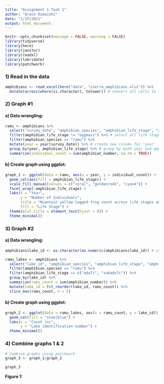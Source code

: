 ```yaml
---
title: "Assignment 1 Task 1"
author: "Grace Kumaishi"
date: "1/15/2021"
output: html_document
---
```


```r
knitr::opts_chunk$set(message = FALSE, warning = FALSE)
library(tidyverse)
library(here)
library(janitor)
library(readxl)
library(lubridate)
library(patchwork)
```

### 1) Read in the data

```r
amphibians <- read_excel(here("data", "sierra_amphibians.xlsx")) %>% 
  mutate(across(where(is.character), tolower)) # convert all cells to lower case
```
### 2) Graph #1

#### a) Data wrangling:

```r
ramu <- amphibians %>% 
  select("survey_date", "amphibian_species", "amphibian_life_stage", "amphibian_number") %>% 
  filter(amphibian_life_stage != "eggmass") %>% # select all life stages but eggmass
  filter(amphibian_species == "ramu") %>% 
  mutate(year = year(survey_date)) %>% # create new column for 'year'
  group_by(year, amphibian_life_stage) %>% # group by both year and amphibian life stage in preparation for summing all counts
  summarize(individual_count = sum(amphibian_number, na.rm = TRUE)) 
```

#### b) Create graph using ggplot:

```r
graph_1 <- ggplot(data = ramu, aes(x = year, y = individual_count)) +
  geom_col(aes(fill = amphibian_life_stage)) +
  scale_fill_manual(values = c("coral", "goldenrod2", "cyan4")) +
  facet_wrap(~amphibian_life_stage) +
  labs(x = "Year",
       y = "Number of Individuals",
       title = "Mountain yellow-legged frog count across life stages and location",
       fill = "Life Stage") +
  theme(plot.title = element_text(hjust = 0)) +
  theme_minimal()
```

### 3) Graph #2

#### a) Data wrangling:

```r
amphibians$lake_id <- as.character(as.numeric(amphibians$lake_id)) # convert from numeric to character class

ramu_lakes <- amphibians %>% 
  select("lake_id", "amphibian_species", "amphibian_life_stage", "amphibian_number") %>% 
  filter(amphibian_species == "ramu") %>% 
  filter(amphibian_life_stage == c("adult", "subadult")) %>% 
  group_by(lake_id) %>% 
  summarize(ramu_count = sum(amphibian_number)) %>% 
  mutate(lake_id = fct_reorder(lake_id, ramu_count)) %>% 
  slice_max(ramu_count, n = 5)
```

#### b) Create graph using ggplot:

```r
graph_2 <- ggplot(data = ramu_lakes, aes(x = ramu_count, y = lake_id)) +
  geom_col(fill = "steelblue") +
  labs(x = "Count (n)",
       y = "Lake identification number") +
  theme_minimal()
```

### 4) Combine graphs 1 & 2 

```r
# Combine graphs using patchwork
graph_3 <- graph_1/graph_2

graph_3
```
**Figure 1:**

